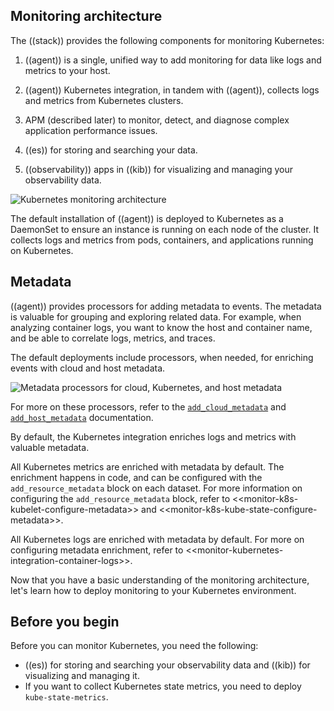 
<div id="kubernetes-monitoring-architecture"></div>

## Monitoring architecture

The ((stack)) provides the following components for monitoring Kubernetes:

1. ((agent)) is a single, unified way to add monitoring for data like logs and metrics to your host.

1. ((agent)) Kubernetes integration, in tandem with ((agent)), collects logs and metrics from Kubernetes clusters.

1. APM (described later) to monitor, detect, and diagnose complex application
    performance issues.

1. ((es)) for storing and searching your data.

1. ((observability)) apps in ((kib)) for visualizing and managing your observability data.

![Kubernetes monitoring architecture](images/k8s-monitoring-architecture.png)

The default installation of ((agent)) is deployed to Kubernetes as a DaemonSet to ensure an instance is running on each node of the cluster.
It collects logs and metrics from pods, containers, and applications running on Kubernetes.

<div id="beats-metadata"></div>

## Metadata

((agent)) provides processors for adding metadata to events. The
metadata is valuable for grouping and exploring related data. For example, when
analyzing container logs, you want to know the host and container name,
and be able to correlate logs, metrics, and traces.

The default deployments include processors, when needed, for enriching events
with cloud and host metadata.

![Metadata processors for cloud, Kubernetes, and host metadata](images/metadata-processors.png)

For more on these processors, refer to the [`add_cloud_metadata`](((fleet-guide))/add-cloud-metadata-processor.html) and [`add_host_metadata`](((fleet-guide))/add_host_metadata-processor.html) documentation.

By default, the Kubernetes integration enriches logs and metrics with valuable metadata.

All Kubernetes metrics are enriched with metadata by default. The enrichment happens in code, and can be configured with the `add_resource_metadata` block on each dataset.
For more information on configuring the `add_resource_metadata` block, refer to \<\<monitor-k8s-kubelet-configure-metadata>> and \<\<monitor-k8s-kube-state-configure-metadata>>.

All Kubernetes logs are enriched with metadata by default. For more on configuring metadata enrichment, refer to \<\<monitor-kubernetes-integration-container-logs>>.

Now that you have a basic understanding of the monitoring architecture, let's learn how to deploy monitoring to your Kubernetes environment.

<div id="before_you_begin"></div>

## Before you begin

Before you can monitor Kubernetes, you need the following:

* ((es)) for storing and searching your observability data and ((kib)) for visualizing and managing it.
* If you want to collect Kubernetes state metrics, you need to deploy `kube-state-metrics`.
